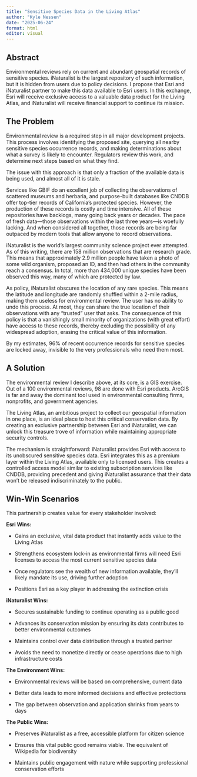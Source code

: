 ```yaml
---
title: "Sensitive Species Data in the Living Atlas"
author: "Kyle Nessen"
date: "2025-06-24"
format: html
editor: visual
---
```


## Abstract

Environmental reviews rely on current and abundant geospatial records of sensitive species. iNaturalist is the largest repository of such information, but it is hidden from users due to policy decisions. I propose that Esri and iNaturalist partner to make this data available to Esri users. In this exchange, Esri will receive exclusive access to a valuable data product for the Living Atlas, and iNaturalist will receive financial support to continue its mission.

## The Problem

Environmental review is a required step in all major development projects. This process involves identifying the proposed site, querying all nearby sensitive species occurrence records, and making determinations about what a survey is likely to encounter. Regulators review this work, and determine next steps based on what they find.

The issue with this approach is that only a fraction of the available data is being used, and almost all of it is stale.

Services like GBIF do an excellent job of collecting the observations of scattered museums and herbaria, and purpose-built databases like CNDDB offer top-tier records of California's protected species. However, the production of these records is costly and time intensive. All of these repositories have backlogs, many going back years or decades. The pace of fresh data—those observations within the last three years—is woefully lacking. And when considered all together, those records are being far outpaced by modern tools that allow anyone to record observations.

iNaturalist is the world's largest community science project ever attempted. As of this writing, there are 158 million observations that are research grade. This means that approximately 2.9 million people have taken a photo of some wild organism, proposed an ID, and then had others in the community reach a consensus. In total, more than 434,000 unique species have been observed this way, many of which are protected by law.

As policy, iNaturalist obscures the location of any rare species. This means the latitude and longitude are randomly shuffled within a 2-mile radius, making them useless for environmental review. The user has no ability to undo this process. At most, they can share the true location of their observations with any "trusted" user that asks. The consequence of this policy is that a vanishingly small minority of organizations (with great effort) have access to these records, thereby excluding the possibility of any widespread adoption, erasing the critical value of this information.

By my estimates, 96% of recent occurrence records for sensitive species are locked away, invisible to the very professionals who need them most.



## A Solution

The environmental review I describe above, at its core, is a GIS exercise. Out of a 100 environmental reviews, 98 are done with Esri products. ArcGIS is far and away the dominant tool used in environmental consulting firms, nonprofits, and government agencies.

The Living Atlas, an ambitious project to collect our geospatial information in one place, is an ideal place to host this critical conservation data. By creating an exclusive partnership between Esri and iNaturalist, we can unlock this treasure trove of information while maintaining appropriate security controls.

The mechanism is straightforward: iNaturalist provides Esri with access to its unobscured sensitive species data. Esri integrates this as a premium layer within the Living Atlas, available only to licensed users. This creates a controlled access model similar to existing subscription services like CNDDB, providing precedent and giving iNaturalist assurance that their data won't be released indiscriminately to the public.

## Win-Win Scenarios

This partnership creates value for every stakeholder involved:

**Esri Wins:**

-   Gains an exclusive, vital data product that instantly adds value to the Living Atlas

-   Strengthens ecosystem lock-in as environmental firms will need Esri licenses to access the most current sensitive species data

-   Once regulators see the wealth of new information available, they'll likely mandate its use, driving further adoption

-   Positions Esri as a key player in addressing the extinction crisis

**iNaturalist Wins:**

-   Secures sustainable funding to continue operating as a public good

-   Advances its conservation mission by ensuring its data contributes to better environmental outcomes

-   Maintains control over data distribution through a trusted partner

-   Avoids the need to monetize directly or cease operations due to high infrastructure costs

**The Environment Wins:**

-   Environmental reviews will be based on comprehensive, current data

-   Better data leads to more informed decisions and effective protections

-   The gap between observation and application shrinks from years to days

**The Public Wins:**

-   Preserves iNaturalist as a free, accessible platform for citizen science

-   Ensures this vital public good remains viable. The equivalent of Wikipedia for biodiversity

-   Maintains public engagement with nature while supporting professional conservation efforts